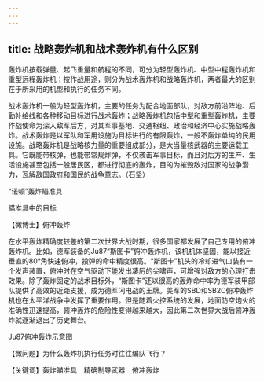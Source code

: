 ```yaml
---
---
---
```

title: 战略轰炸机和战术轰炸机有什么区别
---




轰炸机按载弹量、起飞重量和航程的不同，可分为轻型轰炸机、中型中程轰炸机和重型远程轰炸机；按作战用途，则分为战术轰炸机和战略轰炸机，两者最大的区别在于所采用的机型和执行的任务不同。

战术轰炸机一般为轻型轰炸机，主要的任务为配合地面部队，对敌方前沿阵地、后勤补给线和各种移动目标进行战术轰炸；战略轰炸机包括中型和重型轰炸机，主要作战使命为深入敌军后方，对其军事基地、交通枢纽、政治和经济中心实施战略轰炸。战术轰炸是以军队和军用设施为目标进行的有限轰炸，一般不轰炸单纯的民用设施。战略轰炸机是战略核力量的重要组成部分，是大当量核武器的主要运载工具。它既能带核弹，也能带常规炸弹，不仅袭击军事目标，而且对后方的生产、生活设施甚至包括一般居民区，都进行彻底的轰炸，目的为摧毁敌对国家的战争潜力，瓦解敌国政府和国民的战争意志。（石坚）

“诺顿”轰炸瞄准具



瞄准具中的目标





【微博士】俯冲轰炸

在水平轰炸精确度较差的第二次世界大战时期，很多国家都发展了自己专用的俯冲轰炸机。比如，德军装备的Ju87“斯图卡”俯冲轰炸机，该机机体坚固，能以接近垂直的80°角快速俯冲，投弹的命中精度很高。“斯图卡”机头的冷却进气口装有一个发声装置，俯冲时在空气驱动下能发出凄厉的尖啸声，可增强对敌方的心理打击效果。除了轰炸固定的战术目标外，“斯图卡”还以很高的轰炸命中率为德军装甲部队提供了高效的近距支援，成为德军闪电战的王牌。美军的SBD和SB2C俯冲轰炸机也在太平洋战争中发挥了重要作用。但是随着火控系统的发展，地面防空炮火的准确性迅速提高，俯冲轰炸的危险性变得越来越大，因此第二次世界大战后俯冲轰炸就逐渐退出了历史舞台。

Ju87俯冲轰炸示意图



【微问题】为什么轰炸机执行任务时往往编队飞行？

【关键词】轰炸瞄准具　精确制导武器　俯冲轰炸